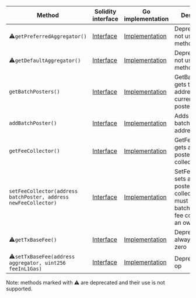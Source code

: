 <table>
  <thead>
    <tr>
      <th>Method</th>
      <th>Solidity interface</th>
      <th>Go implementation</th>
      <th>Description</th>
    </tr>
  </thead>
  <tbody>
    <tr>
      <td>
        ⚠️<code>getPreferredAggregator()</code>
      </td>
      <td>
        <a
          href="https://github.com/OffchainLabs/nitro-contracts/blob/bdb8f8c68b2229fe9309fe9c03b37017abd1a2cd/src/precompiles/ArbAggregator.sol#L14"
          target="_blank"
        >
          Interface
        </a>
      </td>
      <td>
        <a
          href="https://github.com/OffchainLabs/nitro/blob/v3.6.5/precompiles/ArbAggregator.go#L24"
          target="_blank"
        >
          Implementation
        </a>
      </td>
      <td>Deprecated: Do not use this method.</td>
    </tr>
    <tr>
      <td>
        ⚠️<code>getDefaultAggregator()</code>
      </td>
      <td>
        <a
          href="https://github.com/OffchainLabs/nitro-contracts/blob/bdb8f8c68b2229fe9309fe9c03b37017abd1a2cd/src/precompiles/ArbAggregator.sol#L20"
          target="_blank"
        >
          Interface
        </a>
      </td>
      <td>
        <a
          href="https://github.com/OffchainLabs/nitro/blob/v3.6.5/precompiles/ArbAggregator.go#L30"
          target="_blank"
        >
          Implementation
        </a>
      </td>
      <td>Deprecated: Do not use this method.</td>
    </tr>
    <tr>
      <td>
        <code>getBatchPosters()</code>
      </td>
      <td>
        <a
          href="https://github.com/OffchainLabs/nitro-contracts/blob/bdb8f8c68b2229fe9309fe9c03b37017abd1a2cd/src/precompiles/ArbAggregator.sol#L24"
          target="_blank"
        >
          Interface
        </a>
      </td>
      <td>
        <a
          href="https://github.com/OffchainLabs/nitro/blob/v3.6.5/precompiles/ArbAggregator.go#L35"
          target="_blank"
        >
          Implementation
        </a>
      </td>
      <td>GetBatchPosters gets the addresses of all current batch posters</td>
    </tr>
    <tr>
      <td>
        <code>addBatchPoster()</code>
      </td>
      <td>
        <a
          href="https://github.com/OffchainLabs/nitro-contracts/blob/bdb8f8c68b2229fe9309fe9c03b37017abd1a2cd/src/precompiles/ArbAggregator.sol#L29"
          target="_blank"
        >
          Interface
        </a>
      </td>
      <td>
        <a
          href="https://github.com/OffchainLabs/nitro/blob/v3.6.5/precompiles/ArbAggregator.go#L40"
          target="_blank"
        >
          Implementation
        </a>
      </td>
      <td>Adds additional batch poster address</td>
    </tr>
    <tr>
      <td>
        <code>getFeeCollector()</code>
      </td>
      <td>
        <a
          href="https://github.com/OffchainLabs/nitro-contracts/blob/bdb8f8c68b2229fe9309fe9c03b37017abd1a2cd/src/precompiles/ArbAggregator.sol#L36"
          target="_blank"
        >
          Interface
        </a>
      </td>
      <td>
        <a
          href="https://github.com/OffchainLabs/nitro/blob/v3.6.5/precompiles/ArbAggregator.go#L63"
          target="_blank"
        >
          Implementation
        </a>
      </td>
      <td>GetFeeCollector gets a batch poster's fee collector</td>
    </tr>
    <tr>
      <td>
        <code>setFeeCollector(address batchPoster, address newFeeCollector)</code>
      </td>
      <td>
        <a
          href="https://github.com/OffchainLabs/nitro-contracts/blob/bdb8f8c68b2229fe9309fe9c03b37017abd1a2cd/src/precompiles/ArbAggregator.sol#L44"
          target="_blank"
        >
          Interface
        </a>
      </td>
      <td>
        <a
          href="https://github.com/OffchainLabs/nitro/blob/v3.6.5/precompiles/ArbAggregator.go#L72"
          target="_blank"
        >
          Implementation
        </a>
      </td>
      <td>
        SetFeeCollector sets a batch poster's fee collector (caller must be the batch poster, its
        fee collector, or an owner)
      </td>
    </tr>
    <tr>
      <td>
        ⚠️<code>getTxBaseFee()</code>
      </td>
      <td>
        <a
          href="https://github.com/OffchainLabs/nitro-contracts/blob/bdb8f8c68b2229fe9309fe9c03b37017abd1a2cd/src/precompiles/ArbAggregator.sol#L49"
          target="_blank"
        >
          Interface
        </a>
      </td>
      <td>
        <a
          href="https://github.com/OffchainLabs/nitro/blob/v3.6.5/precompiles/ArbAggregator.go#L95"
          target="_blank"
        >
          Implementation
        </a>
      </td>
      <td>Deprecated: always returns zero</td>
    </tr>
    <tr>
      <td>
        ⚠️<code>setTxBaseFee(address aggregator, uint256 feeInL1Gas)</code>
      </td>
      <td>
        <a
          href="https://github.com/OffchainLabs/nitro-contracts/blob/bdb8f8c68b2229fe9309fe9c03b37017abd1a2cd/src/precompiles/ArbAggregator.sol#L59"
          target="_blank"
        >
          Interface
        </a>
      </td>
      <td>
        <a
          href="https://github.com/OffchainLabs/nitro/blob/v3.6.5/precompiles/ArbAggregator.go#L102"
          target="_blank"
        >
          Implementation
        </a>
      </td>
      <td>Deprecated: no-op</td>
    </tr>
  </tbody>
</table>
<p>Note: methods marked with ⚠️ are deprecated and their use is not supported.</p>
